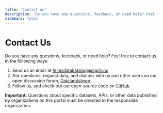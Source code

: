 ```yaml
---
title: 'Contact us'
description: 'Do you have any questions, feedback, or need help? Feel free to contact us in the following ways'
sidebars: false
---
```


# Contact Us

<Ingress size="xs">Do you have any questions, feedback, or need help? Feel free to contact us in the following ways:</Ingress>

1. Send us an email at [fellesdatakatalog@digdir.no](mailto:fellesdatakatalog@digdir.no)
2. Ask questions, request data, and discuss with us and other users on our open discussion forum, [Datalandsbyen](https://datalandsbyen.norge.no/)
3. Follow us, and check out our open-source code on [GitHub](https://github.com/Informasjonsforvaltning)

<Alert severity="info" size="md">
   <strong>Important:</strong> Questions about specific datasets, APIs, or other data published by organizations on this portal must be directed to the responsible organization.
</Alert>